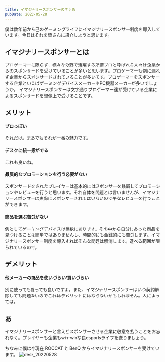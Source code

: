 ```yaml
---
title: イマジナリースポンサーのすゝめ
pubDate: 2022-05-28
---
```


僕は数年前から己のゲーミングライフにイマジナリースポンサー制度を導入しています。今日はそれを皆さんに紹介しようと思います。

## イマジナリースポンサーとは
プロゲーマーに限らず、様々な分野で活躍する所謂プロと呼ばれる人々は企業からのスポンサードを受けていることが多いと思います。プロゲーマーも例に漏れず企業からスポンサードされていることが多いです。プロゲーマーをスポンサーする企業といえばゲーミングデバイスメーカーやPC機器メーカーが多いでしょうか。
イマジナリースポンサーは文字通りプロゲーマー達が受けている企業によるスポンサードを想像上で受けることです。

## メリット
#### プロっぽい
それだけ。まあでもそれが一番の魅力です。
#### デスクに統一感がでる
これも良いね。
#### 贔屓的なプロモーションを行う必要がない
スポンサードをされたプレイヤーは基本的にはスポンサーを贔屓してプロモーションやレビューを行うと思います。それ自体を問題とは言いませんが、イマジナリースポンサーは実際にスポンサーされてはいないので平なレビューを行うことができます。
#### 商品を選ぶ苦労がない
例としてゲーミングデバイスは無数にあります。その中から自分にあった商品を見つけることは簡単ではありませんし、時間的にも金銭的にも苦労します。イマジナリースポンサー制度を導入すればそんな問題は解消します。選べる範囲が限られているので。

## デメリット
#### 他メーカーの商品を使いづらい/買いづらい
別に使っても買っても良いですよ。また、イマジナリースポンサーはいつ契約解除しても問題ないのでこれはデメリットにはならないかもしれません。人によっては。

## あ
イマジナリースポンサーと言えどスポンサーさせる企業に敬意を払うことをお忘れなく。プレイヤーも企業もwin-winな良esportsライフを送りましょう。

ちなみに僕は今現在 ROCCAT と BenQ からイマジナリースポンサーを受けています。
![desk_20220528](/posts/imaginary-sponsers/desk_20220528.jpg)